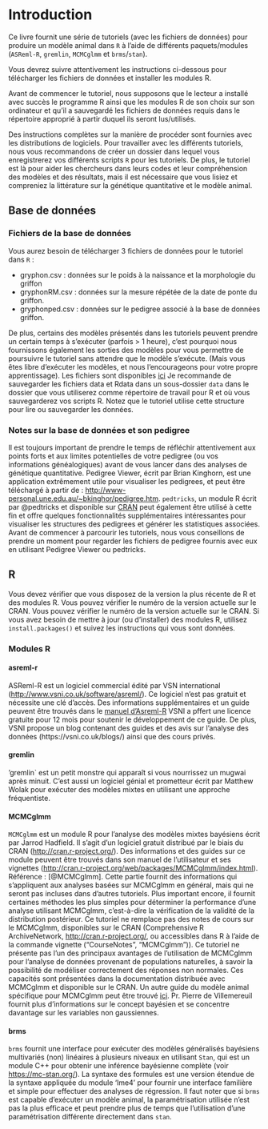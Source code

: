 # Introduction {#intro}
Ce livre fournit une série de tutoriels (avec les fichiers de données) pour produire un modèle animal dans `R` à l'aide de différents paquets/modules (`ASReml-R`, `gremlin`, `MCMCglmm` et `brms`/`stan`).

Vous devrez suivre attentivement les instructions ci-dessous pour télécharger les fichiers de données et installer les modules R.

Avant de commencer le tutoriel, nous supposons que le lecteur a installé avec succès le programme R ainsi que les modules R de son choix sur son ordinateur et qu'il a sauvegardé les fichiers de données requis dans le répertoire approprié à partir duquel ils seront lus/utilisés.

Des instructions complètes sur la manière de procéder sont fournies avec les distributions de logiciels. 
Pour travailler avec les différents tutoriels, nous vous recommandons de créer un dossier dans lequel vous enregistrerez vos différents scripts `R` pour les tutoriels. De plus, le tutoriel est là pour aider les chercheurs dans leurs codes et leur compréhension des modèles et des résultats, mais il est nécessaire que vous lisiez et compreniez la littérature sur la génétique quantitative et le modèle animal. 

## Base de données
### Fichiers de la base de données
Vous aurez besoin de télécharger 3 fichiers de données pour le tutoriel dans `R` :

- gryphon.csv : données sur le poids à la naissance et la morphologie du griffon
- gryphonRM.csv : données sur la mesure répétée de la date de ponte du griffon.
- gryphonped.csv : données sur le pedigree associé à la base de données griffon. 

De plus, certains des modèles présentés dans les tutoriels peuvent prendre un certain temps à s'exécuter (parfois > 1 heure), c'est pourquoi nous fournissons également les sorties des modèles pour vous permettre de poursuivre le tutoriel sans attendre que le modèle s'exécute. (Mais vous êtes libre d'exécuter les modèles, et nous l’encourageons pour votre propre apprentissage).
Les fichiers sont disponibles [ici](99_data.qmd)
Je recommande de sauvegarder les fichiers data et Rdata dans un sous-dossier `data` dans le dossier que vous utiliserez comme répertoire de travail pour R et où vous sauvegarderez vos scripts R. Notez que le tutoriel utilise cette structure pour lire ou sauvegarder les données.

### Notes sur la base de données et son pedigree
Il est toujours important de prendre le temps de réfléchir attentivement aux points forts et aux limites potentielles de votre pedigree (ou vos informations généalogiques) avant de vous lancer dans des analyses de génétique quantitative. Pedigree Viewer, écrit par Brian Kinghorn, est une application extrêmement utile pour visualiser les pedigrees, et peut être téléchargé à partir de : <http://www-personal.une.edu.au/~bkinghor/pedigree.htm>. `pedtricks`, un module R écrit par @pedtricks et disponible sur [CRAN](http://cran.r-project.org/) peut également être utilisé à cette fin et offre quelques fonctionnalités supplémentaires intéressantes pour visualiser les structures des pedigrees et générer les statistiques associées. Avant de commencer à parcourir les tutoriels, nous vous conseillons de prendre un moment pour regarder les fichiers de pedigree fournis avec eux en utilisant Pedigree Viewer ou pedtricks.

## R
Vous devez vérifier que vous disposez de la version la plus récente de R et des modules R. Vous pouvez vérifier le numéro de la version actuelle sur le CRAN. Vous pouvez vérifier le numéro de la version actuelle sur le CRAN. Si vous avez besoin de mettre à jour (ou d'installer) des modules R, utilisez `install.packages()` et suivez les instructions qui vous sont données.

### Modules R
#### asreml-r
ASReml-R est un logiciel commercial édité par VSN international (<http://www.vsni.co.uk/software/asreml/>). Ce logiciel n'est pas gratuit et nécessite une clé d'accès.
Des informations supplémentaires et un guide peuvent être trouvés dans le [manuel d'Asreml-R](https://asreml.kb.vsni.co.uk/wp-content/uploads/sites/3/2018/02/ASReml-R-Reference-Manual-4.pdf)
VSNI a pffert une licence gratuite pour 12 mois pour soutenir le développement de ce guide. De plus, VSNI propose un blog contenant des guides et des avis sur l'analyse des données (https://vsni.co.uk/blogs/) ainsi que des cours privés.


#### gremlin
‘gremlin` est un petit monstre qui apparaît si vous nourrissez un mugwai après minuit. C'est aussi un logiciel génial et prometteur écrit par Matthew Wolak pour exécuter des modèles mixtes en utilisant une approche fréquentiste.

#### MCMCglmm
`MCMCglmm` est un module R pour l'analyse des modèles mixtes bayésiens écrit par Jarrod Hadfield. Il s'agit d'un logiciel gratuit distribué par le biais du CRAN (<http://cran.r-project.org/>). Des informations et des guides sur ce module peuvent être trouvés dans son manuel de l'utilisateur et ses vignettes (<http://cran.r-project.org/web/packages/MCMCglmm/index.html>).
Référence : [@MCMCglmm].
Cette partie fournit des informations qui s'appliquent aux analyses basées sur MCMCglmm en général, mais qui ne seront pas incluses dans d'autres tutoriels. Plus important encore, il fournit   certaines méthodes les plus simples pour déterminer la performance d'une analyse utilisant MCMCglmm, c'est-à-dire la vérification de la validité de la distribution postérieur.
Ce tutoriel ne remplace pas des notes de cours sur le MCMCglmm, disponibles sur le CRAN (Comprehensive R ArchiveNetwork, <http://cran.r-project.org/>, ou accessibles dans R à l'aide de la commande vignette ("CourseNotes", "MCMCglmm")).
Ce tutoriel ne présente pas l'un des principaux avantages de l'utilisation de MCMCglmm pour l'analyse de données provenant de populations naturelles, à savoir la possibilité de modéliser correctement des réponses non normales. Ces capacités sont présentées dans la documentation distribuée avec MCMCglmm et disponible sur le CRAN.
Un autre guide du modèle animal spécifique pour MCMCglmm peut être trouvé [ici](https://devillemereuil.legtux.org/wp-content/uploads/2021/09/tuto_en.pdf). Pr. Pierre de Villemereuil fournit plus d'informations sur le concept bayésien et se concentre davantage sur les variables non gaussiennes.

#### brms

`brms` fournit une interface pour exécuter des modèles généralisés bayésiens multivariés (non) linéaires à plusieurs niveaux en utilisant `Stan`, qui est un module C++ pour obtenir une inférence bayésienne complète (voir <https://mc-stan.org/>).
La syntaxe des formules est une version étendue de la syntaxe appliquée du module 'lme4' pour fournir une interface familière et simple pour effectuer des analyses de régression.
Il faut noter que si `brms` est capable d’exécuter un modèle animal, la paramétrisation utilisée n'est pas la plus efficace et peut prendre plus de temps que l'utilisation d'une paramétrisation différente directement dans `stan`.
